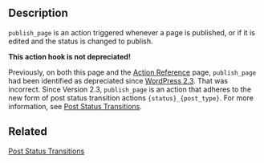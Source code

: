 ==Description==

<tt>publish_page</tt> is an action triggered whenever a page is published, or if it is edited and the status is changed to publish.

'''This action hook is not depreciated!'''

Previously, on both this page and the [[Plugin_API/Action_Reference|Action Reference]] page, <tt>publish_page</tt> had been identified as depreciated since [[Version 2.3|WordPress 2.3]]. That was incorrect. Since Version 2.3, <tt>publish_page</tt> is an action that adheres to the new form of post status transition actions <tt>{status}_{post_type}</tt>. For more information, see [[Post Status Transitions]].
== Related ==

[[Post Status Transitions]]